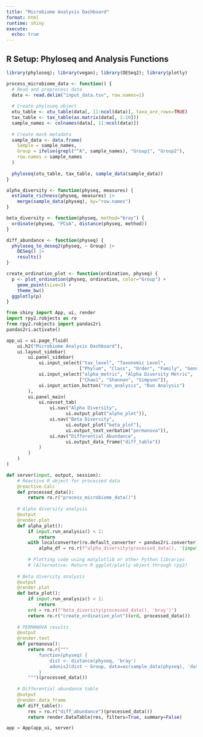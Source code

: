 ```yaml
---
title: "Microbiome Analysis Dashboard"
format: html
runtime: shiny
execute:
  echo: true
---
```


## R Setup: Phyloseq and Analysis Functions

```r
library(phyloseq); library(vegan); library(DESeq2); library(plotly)

process_microbiome_data <- function() {
  # Read and preprocess data
  data <- read.delim("input_data.tsv", row.names=1)
  
  # Create phyloseq object
  otu_table <- otu_table(data[, 11:ncol(data)], taxa_are_rows=TRUE)
  tax_table <- tax_table(as.matrix(data[, 1:10]))
  sample_names <- colnames(data[, 11:ncol(data)])
  
  # Create mock metadata
  sample_data <- data.frame(
    Sample = sample_names,
    Group = ifelse(grepl("^A", sample_names), "Group1", "Group2"),
    row.names = sample_names
  )
  
  phyloseq(otu_table, tax_table, sample_data(sample_data))
}

alpha_diversity <- function(physeq, measures) {
  estimate_richness(physeq, measures) |>
    merge(sample_data(physeq), by="row.names")
}

beta_diversity <- function(physeq, method="bray") {
  ordinate(physeq, "PCoA", distance(physeq, method))
}

diff_abundance <- function(physeq) {
  phyloseq_to_deseq2(physeq, ~ Group) |>
    DESeq() |>
    results()
}

create_ordination_plot <- function(ordination, physeq) {
  p <- plot_ordination(physeq, ordination, color="Group") +
    geom_point(size=3) +
    theme_bw()
  ggplotly(p)
}
```

```python
from shiny import App, ui, render
import rpy2.robjects as ro
from rpy2.robjects import pandas2ri
pandas2ri.activate()

app_ui = ui.page_fluid(
    ui.h2("Microbiome Analysis Dashboard"),
    ui.layout_sidebar(
        ui.panel_sidebar(
            ui.input_select("tax_level", "Taxonomic Level", 
                           ["Phylum", "Class", "Order", "Family", "Genus"]),
            ui.input_select("alpha_metric", "Alpha Diversity Metric",
                           ["Chao1", "Shannon", "Simpson"]),
            ui.input_action_button("run_analysis", "Run Analysis")
        ),
        ui.panel_main(
            ui.navset_tab(
                ui.nav("Alpha Diversity", 
                      ui.output_plot("alpha_plot")),
                ui.nav("Beta Diversity",
                      ui.output_plot("beta_plot"),
                      ui.output_text_verbatim("permanova")),
                ui.nav("Differential Abundance",
                      ui.output_data_frame("diff_table"))
            )
        )
    )
)

def server(input, output, session):
    # Reactive R object for processed data
    @reactive.Calc
    def processed_data():
        return ro.r("process_microbiome_data()")
    
    # Alpha diversity analysis
    @output
    @render.plot
    def alpha_plot():
        if input.run_analysis() < 1:
            return
        with localconverter(ro.default_converter + pandas2ri.converter):
            alpha_df = ro.r(f"alpha_diversity(processed_data(), '{input.alpha_metric()}')")
        
        # Plotting code using matplotlib or other Python libraries
        # (Alternative: Return R ggplot/plotly object through rpy2)
    
    # Beta diversity analysis
    @output
    @render.plot
    def beta_plot():
        if input.run_analysis() < 1:
            return
        ord = ro.r(f"beta_diversity(processed_data(), 'bray')")
        return ro.r("create_ordination_plot")(ord, processed_data())
    
    # PERMANOVA results
    @output
    @render.text
    def permanova():
        return ro.r("""
            function(physeq) {
                dist <- distance(physeq, 'bray')
                adonis2(dist ~ Group, data=as(sample_data(physeq), 'data.frame'))
            }
        """)(processed_data())
    
    # Differential abundance table
    @output
    @render.data_frame
    def diff_table():
        res = ro.r("diff_abundance")(processed_data())
        return render.DataTable(res, filters=True, summary=False)

app = App(app_ui, server)
```


